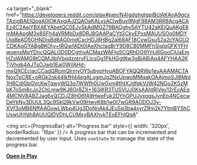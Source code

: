 
<a
  target="_blank"
  href="https://developers.reddit.com/play#pen/N4IgdghgtgpiBcIAKAnA9gcxTAzjgBAEIQogA0IOKAxgiAJZQAOaKALvsACIwBuv9NgF98AM3RR8AcgACAEz4C2AeiYBXAEYAbetQC0EJvSkAdMGZ79BAOghy5AYTU42aKEjQuAKgE8mMAApgM3x8SFh4aVRMbDx8DRJ8GAAPaCYtGCkyEPxsMAUUSOo0MDYUjgBeAD5OHNDisBd8AG0mdCxcHDJ8HBg2aI68AF18CvwGsuS2a2cYAGU2CDKAgGYABgBKOty+tRQwfADt0IAeXhcIagBrY9D8CB0MMFhSiqlqGFKYFHwoensMqYDncQQALGD0DCgthvACMazWAFIgSCQRhDG9YHJ6GooCjUaEmHZsWAMG8tCQMJlblVbqdzotrvFLlcsGg1PkHGgtKw3gBiABiAq4AFYHAA2KTjVhgb4AJTsOJwb1Eai0WilAHd-mxQXCEcjacCCadQRcmQlrmyOY5ubypHyuABOFYAQQRWp1euAAAMACTANoxTpCRE+oRGk2ok44IkfH44egALxgmJg2NxUpwoMMqakOAAjmoSJl8MpI1H8CdlGbGVcKwTqwyWQ3o7WWfh0Uw0xm8fhtXJdfqkVJW42NGo2K5zMbK7oSm8cJo2ChLmw9KJ6Or8ZX+163iKR3TUSVUJ0KsAAhtRjVev12rEcAEg4MCNV8ABZJag6xQCDJZ8H06fA9HweFuk2DYhGPUJyxgqsJynEp4NCecwDeYkNy3DUUL3Qc9SkQ9kVw09HwvK8b1w0I7wGR9AODOJ3y-XVf3oMB6NffAAGowLWbp4Ug3DoNnAk4JEu5q3ba4xyrZRm2k7YtmBYShCUswUhYdh8AUUQIDVDhLCUMxyBAXhvkTEoEFhIQgA"
>
  <img src={ProgressBar} alt="Progress bar" style={{ width: '320px', borderRadius: '16px' }} />
</a>
A progress bar that can be incremented and decremented by user input. Uses `useState` to manage the state
of the progress bar.

**[Open in Play](https://developers.reddit.com/play#pen/N4IgdghgtgpiBcIAKAnA9gcxTAzjgBAEIQogA0IOKAxgiAJZQAOaKALvsACIwBuv9NgF98AM3RR8AcgACAEz4C2AeiYBXAEYAbetQC0EJvSkAdMGZ79BAOghy5AYTU42aKEjQuAKgE8mMAApgM3x8SFh4aVRMbDx8DRJ8GAAPaCYtGCkyEPxsMAUUSOo0MDYUjgBeAD5OHNDisBd8AG0mdCxcHDJ8HBg2aI68AF18CvwGsuS2a2cYAGU2CDKAgGYABgBKOty+tRQwfADt0IAeXhcIagBrY9D8CB0MMFhSiqlqGFKYFHwoensMqYDncQQALGD0DCgthvACMazWAFIgSCQRhDG9YHJ6GooCjUaEmHZsWAMG8tCQMJlblVbqdzotrvFLlcsGg1PkHGgtKw3gBiABiAq4AFYHAA2KTjVhgb4AJTsOJwb1Eai0WilAHd-mxQXCEcjacCCadQRcmQlrmyOY5ubypHyuABOFYAQQRWp1euAAAMACTANoxTpCRE+oRGk2ok44IkfH44egALxgmJg2NxUpwoMMqakOAAjmoSJl8MpI1H8CdlGbGVcKwTqwyWQ3o7WWfh0Uw0xm8fhtXJdfqkVJW42NGo2K5zMbK7oSm8cJo2ChLmw9KJ6Or8ZX+163iKR3TUSVUJ0KsAAhtRjVev12rEcAEg4MCNV8ABZJag6xQCDJZ8H06fA9HweFuk2DYhGPUJyxgqsJynEp4NCecwDeYkNy3DUUL3Qc9SkQ9kVw09HwvK8b1w0I7wGR9AODOJ3y-XVf3oMB6NffAAGowLWbp4Ug3DoNnAk4JEu5q3ba4xyrZRm2k7YtmBYShCUswUhYdh8AUUQIDVDhLCUMxyBAXhvkTEoEFhIQgA)**
